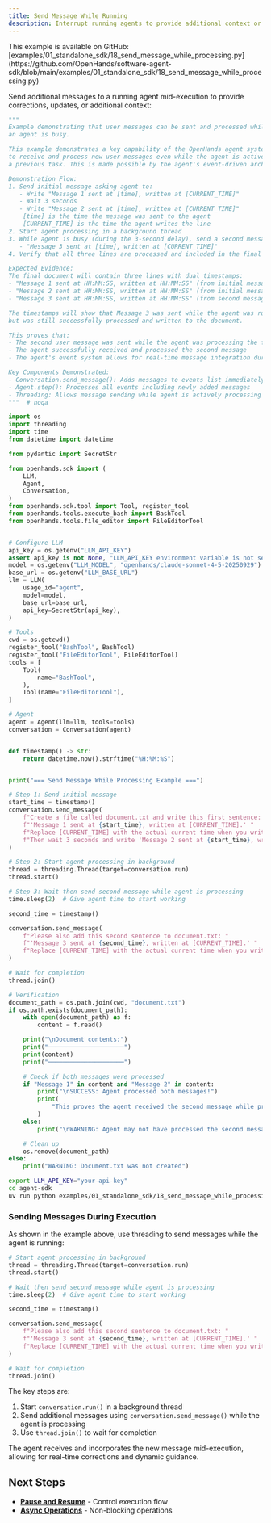```yaml
---
title: Send Message While Running
description: Interrupt running agents to provide additional context or corrections.
---
```


<Note>
This example is available on GitHub: [examples/01_standalone_sdk/18_send_message_while_processing.py](https://github.com/OpenHands/software-agent-sdk/blob/main/examples/01_standalone_sdk/18_send_message_while_processing.py)
</Note>

Send additional messages to a running agent mid-execution to provide corrections, updates, or additional context:

```python icon="python" examples/01_standalone_sdk/18_send_message_while_processing.py
"""
Example demonstrating that user messages can be sent and processed while
an agent is busy.

This example demonstrates a key capability of the OpenHands agent system: the ability
to receive and process new user messages even while the agent is actively working on
a previous task. This is made possible by the agent's event-driven architecture.

Demonstration Flow:
1. Send initial message asking agent to:
   - Write "Message 1 sent at [time], written at [CURRENT_TIME]"
   - Wait 3 seconds
   - Write "Message 2 sent at [time], written at [CURRENT_TIME]"
    [time] is the time the message was sent to the agent
    [CURRENT_TIME] is the time the agent writes the line
2. Start agent processing in a background thread
3. While agent is busy (during the 3-second delay), send a second message asking to add:
   - "Message 3 sent at [time], written at [CURRENT_TIME]"
4. Verify that all three lines are processed and included in the final document

Expected Evidence:
The final document will contain three lines with dual timestamps:
- "Message 1 sent at HH:MM:SS, written at HH:MM:SS" (from initial message, written immediately)
- "Message 2 sent at HH:MM:SS, written at HH:MM:SS" (from initial message, written after 3-second delay)
- "Message 3 sent at HH:MM:SS, written at HH:MM:SS" (from second message sent during delay)

The timestamps will show that Message 3 was sent while the agent was running,
but was still successfully processed and written to the document.

This proves that:
- The second user message was sent while the agent was processing the first task
- The agent successfully received and processed the second message
- The agent's event system allows for real-time message integration during processing

Key Components Demonstrated:
- Conversation.send_message(): Adds messages to events list immediately
- Agent.step(): Processes all events including newly added messages
- Threading: Allows message sending while agent is actively processing
"""  # noqa

import os
import threading
import time
from datetime import datetime

from pydantic import SecretStr

from openhands.sdk import (
    LLM,
    Agent,
    Conversation,
)
from openhands.sdk.tool import Tool, register_tool
from openhands.tools.execute_bash import BashTool
from openhands.tools.file_editor import FileEditorTool


# Configure LLM
api_key = os.getenv("LLM_API_KEY")
assert api_key is not None, "LLM_API_KEY environment variable is not set."
model = os.getenv("LLM_MODEL", "openhands/claude-sonnet-4-5-20250929")
base_url = os.getenv("LLM_BASE_URL")
llm = LLM(
    usage_id="agent",
    model=model,
    base_url=base_url,
    api_key=SecretStr(api_key),
)

# Tools
cwd = os.getcwd()
register_tool("BashTool", BashTool)
register_tool("FileEditorTool", FileEditorTool)
tools = [
    Tool(
        name="BashTool",
    ),
    Tool(name="FileEditorTool"),
]

# Agent
agent = Agent(llm=llm, tools=tools)
conversation = Conversation(agent)


def timestamp() -> str:
    return datetime.now().strftime("%H:%M:%S")


print("=== Send Message While Processing Example ===")

# Step 1: Send initial message
start_time = timestamp()
conversation.send_message(
    f"Create a file called document.txt and write this first sentence: "
    f"'Message 1 sent at {start_time}, written at [CURRENT_TIME].' "
    f"Replace [CURRENT_TIME] with the actual current time when you write the line. "
    f"Then wait 3 seconds and write 'Message 2 sent at {start_time}, written at [CURRENT_TIME].'"  # noqa
)

# Step 2: Start agent processing in background
thread = threading.Thread(target=conversation.run)
thread.start()

# Step 3: Wait then send second message while agent is processing
time.sleep(2)  # Give agent time to start working

second_time = timestamp()

conversation.send_message(
    f"Please also add this second sentence to document.txt: "
    f"'Message 3 sent at {second_time}, written at [CURRENT_TIME].' "
    f"Replace [CURRENT_TIME] with the actual current time when you write this line."
)

# Wait for completion
thread.join()

# Verification
document_path = os.path.join(cwd, "document.txt")
if os.path.exists(document_path):
    with open(document_path) as f:
        content = f.read()

    print("\nDocument contents:")
    print("─────────────────────")
    print(content)
    print("─────────────────────")

    # Check if both messages were processed
    if "Message 1" in content and "Message 2" in content:
        print("\nSUCCESS: Agent processed both messages!")
        print(
            "This proves the agent received the second message while processing the first task."  # noqa
        )
    else:
        print("\nWARNING: Agent may not have processed the second message")

    # Clean up
    os.remove(document_path)
else:
    print("WARNING: Document.txt was not created")
```

```bash Running the Example
export LLM_API_KEY="your-api-key"
cd agent-sdk
uv run python examples/01_standalone_sdk/18_send_message_while_processing.py
```

### Sending Messages During Execution

As shown in the example above, use threading to send messages while the agent is running:

```python highlight={2-3,6-7,14}
# Start agent processing in background
thread = threading.Thread(target=conversation.run)
thread.start()

# Wait then send second message while agent is processing
time.sleep(2)  # Give agent time to start working

second_time = timestamp()

conversation.send_message(
    f"Please also add this second sentence to document.txt: "
    f"'Message 3 sent at {second_time}, written at [CURRENT_TIME].' "
    f"Replace [CURRENT_TIME] with the actual current time when you write this line."
)

# Wait for completion
thread.join()
```

The key steps are:
1. Start `conversation.run()` in a background thread
2. Send additional messages using `conversation.send_message()` while the agent is processing
3. Use `thread.join()` to wait for completion

The agent receives and incorporates the new message mid-execution, allowing for real-time corrections and dynamic guidance.

## Next Steps

- **[Pause and Resume](/sdk/guides/convo-pause-and-resume)** - Control execution flow
- **[Async Operations](/sdk/guides/convo-async)** - Non-blocking operations

